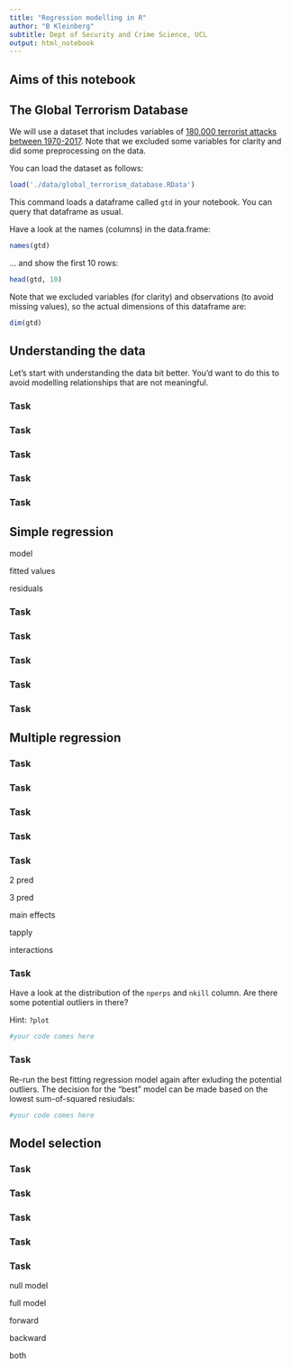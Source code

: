 ```yaml
---
title: "Regression modelling in R"
author: "B Kleinberg"
subtitle: Dept of Security and Crime Science, UCL
output: html_notebook
---
```


## Aims of this notebook


## 


## The Global Terrorism Database

We will use a dataset that includes variables of [180,000 terrorist attacks between 1970-2017](https://www.kaggle.com/START-UMD/gtd/version/3). Note that we excluded some variables for clarity and did some preprocessing on the data.

You can load the dataset as follows:

```r
load('./data/global_terrorism_database.RData')
```

This command loads a dataframe called `gtd` in your notebook. You can query that dataframe  as usual.

Have a look at the names (columns) in the data.frame:

```r
names(gtd)
```

... and show the first 10 rows:

```r
head(gtd, 10)
```


Note that we excluded variables (for clarity) and observations (to avoid missing values), so the actual dimensions of this dataframe are:

```r
dim(gtd)
```

## Understanding the data

Let's start with understanding the data bit better. You'd want to do this to avoid modelling relationships that are not meaningful.

### Task

### Task

### Task

### Task

### Task


## Simple regression

model

fitted values

residuals

### Task

### Task

### Task

### Task

### Task


## Multiple regression

### Task

### Task

### Task

### Task

### Task

2 pred

3 pred

main effects

tapply

interactions

### Task

Have a look at the distribution of the `nperps` and `nkill` column. Are there some potential outliers in there?

Hint: `?plot`

```r
#your code comes here
```


### Task

Re-run the best fitting regression model again after exluding the potential outliers. The decision for the "best" model can be made based on the lowest sum-of-squared resiudals:

```r
#your code comes here
```


## Model selection

### Task

### Task

### Task

### Task

### Task

null model

full model

forward

backward

both

